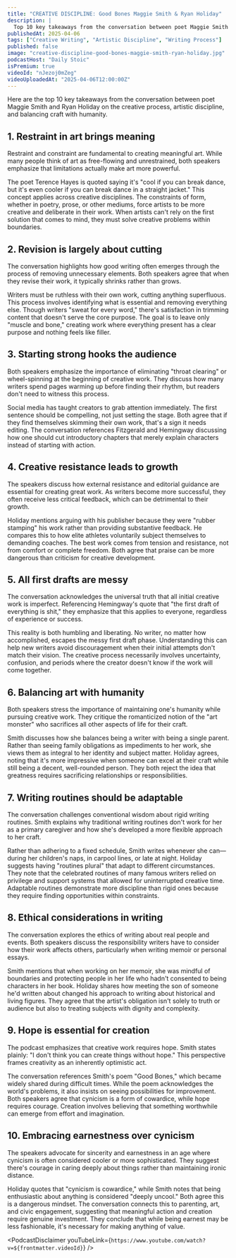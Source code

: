 ```yaml
---
title: "CREATIVE DISCIPLINE: Good Bones Maggie Smith & Ryan Holiday"
description: |
  Top 10 key takeaways from the conversation between poet Maggie Smith and Ryan Holiday on the creative process, artistic discipline, and balancing craft with humanity.
publishedAt: 2025-04-06
tags: ["Creative Writing", "Artistic Discipline", "Writing Process"]
published: false
image: "creative-discipline-good-bones-maggie-smith-ryan-holiday.jpg"
podcastHost: "Daily Stoic"
isPremium: true
videoId: "nJezoj0mZeg"
videoUploadedAt: "2025-04-06T12:00:00Z"
---
```



<PodcastSummaryPageLayout frontmatter={frontmatter}>
Here are the top 10 key takeaways from the conversation between poet Maggie Smith and Ryan Holiday on the creative process, artistic discipline, and balancing craft with humanity.

## 1. Restraint in art brings meaning

Restraint and constraint are fundamental to creating meaningful art. While many people think of art as free-flowing and unrestrained, both speakers emphasize that limitations actually make art more powerful.

The poet Terence Hayes is quoted saying it's "cool if you can break dance, but it's even cooler if you can break dance in a straight jacket." This concept applies across creative disciplines. The constraints of form, whether in poetry, prose, or other mediums, force artists to be more creative and deliberate in their work. When artists can't rely on the first solution that comes to mind, they must solve creative problems within boundaries.

## 2. Revision is largely about cutting

The conversation highlights how good writing often emerges through the process of removing unnecessary elements. Both speakers agree that when they revise their work, it typically shrinks rather than grows.

Writers must be ruthless with their own work, cutting anything superfluous. This process involves identifying what is essential and removing everything else. Though writers "sweat for every word," there's satisfaction in trimming content that doesn't serve the core purpose. The goal is to leave only "muscle and bone," creating work where everything present has a clear purpose and nothing feels like filler.

## 3. Starting strong hooks the audience

Both speakers emphasize the importance of eliminating "throat clearing" or wheel-spinning at the beginning of creative work. They discuss how many writers spend pages warming up before finding their rhythm, but readers don't need to witness this process.

Social media has taught creators to grab attention immediately. The first sentence should be compelling, not just setting the stage. Both agree that if they find themselves skimming their own work, that's a sign it needs editing. The conversation references Fitzgerald and Hemingway discussing how one should cut introductory chapters that merely explain characters instead of starting with action.

## 4. Creative resistance leads to growth

The speakers discuss how external resistance and editorial guidance are essential for creating great work. As writers become more successful, they often receive less critical feedback, which can be detrimental to their growth.

Holiday mentions arguing with his publisher because they were "rubber stamping" his work rather than providing substantive feedback. He compares this to how elite athletes voluntarily subject themselves to demanding coaches. The best work comes from tension and resistance, not from comfort or complete freedom. Both agree that praise can be more dangerous than criticism for creative development.

## 5. All first drafts are messy

The conversation acknowledges the universal truth that all initial creative work is imperfect. Referencing Hemingway's quote that "the first draft of everything is shit," they emphasize that this applies to everyone, regardless of experience or success.

This reality is both humbling and liberating. No writer, no matter how accomplished, escapes the messy first draft phase. Understanding this can help new writers avoid discouragement when their initial attempts don't match their vision. The creative process necessarily involves uncertainty, confusion, and periods where the creator doesn't know if the work will come together.

## 6. Balancing art with humanity

Both speakers stress the importance of maintaining one's humanity while pursuing creative work. They critique the romanticized notion of the "art monster" who sacrifices all other aspects of life for their craft.

Smith discusses how she balances being a writer with being a single parent. Rather than seeing family obligations as impediments to her work, she views them as integral to her identity and subject matter. Holiday agrees, noting that it's more impressive when someone can excel at their craft while still being a decent, well-rounded person. They both reject the idea that greatness requires sacrificing relationships or responsibilities.

## 7. Writing routines should be adaptable

The conversation challenges conventional wisdom about rigid writing routines. Smith explains why traditional writing routines don't work for her as a primary caregiver and how she's developed a more flexible approach to her craft.

Rather than adhering to a fixed schedule, Smith writes whenever she can—during her children's naps, in carpool lines, or late at night. Holiday suggests having "routines plural" that adapt to different circumstances. They note that the celebrated routines of many famous writers relied on privilege and support systems that allowed for uninterrupted creative time. Adaptable routines demonstrate more discipline than rigid ones because they require finding opportunities within constraints.

## 8. Ethical considerations in writing

The conversation explores the ethics of writing about real people and events. Both speakers discuss the responsibility writers have to consider how their work affects others, particularly when writing memoir or personal essays.

Smith mentions that when working on her memoir, she was mindful of boundaries and protecting people in her life who hadn't consented to being characters in her book. Holiday shares how meeting the son of someone he'd written about changed his approach to writing about historical and living figures. They agree that the artist's obligation isn't solely to truth or audience but also to treating subjects with dignity and complexity.

## 9. Hope is essential for creation

The podcast emphasizes that creative work requires hope. Smith states plainly: "I don't think you can create things without hope." This perspective frames creativity as an inherently optimistic act.

The conversation references Smith's poem "Good Bones," which became widely shared during difficult times. While the poem acknowledges the world's problems, it also insists on seeing possibilities for improvement. Both speakers agree that cynicism is a form of cowardice, while hope requires courage. Creation involves believing that something worthwhile can emerge from effort and imagination.

## 10. Embracing earnestness over cynicism

The speakers advocate for sincerity and earnestness in an age where cynicism is often considered cooler or more sophisticated. They suggest there's courage in caring deeply about things rather than maintaining ironic distance.

Holiday quotes that "cynicism is cowardice," while Smith notes that being enthusiastic about anything is considered "deeply uncool." Both agree this is a dangerous mindset. The conversation connects this to parenting, art, and civic engagement, suggesting that meaningful action and creation require genuine investment. They conclude that while being earnest may be less fashionable, it's necessary for making anything of value.

<PodcastDisclaimer
  youTubeLink={`https://www.youtube.com/watch?v=${frontmatter.videoId}`}
/>

</PodcastSummaryPageLayout>
